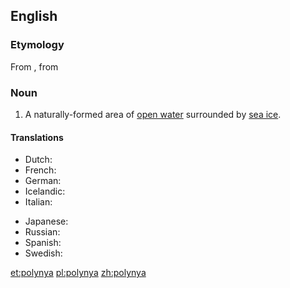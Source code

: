 {{wikipedia}}
==English==

===Etymology===
From {{etyl|ru|en}} {{term|lang=ru|полынья|tr=polyn’já||ice hole}}, from {{term|lang=ru|полый||hollow|tr=pólyj}}

===Noun===
{{en-noun}}

# {{context|hydrology|lang=en}} A naturally-formed area of [[open water]] surrounded by [[sea ice]].

====Translations====
{{trans-top|an area of open water surrounded by sea ice}}
* Dutch: {{t+|nl|wakvlakte}}
* French: {{t|fr|polynie}}
* German: {{t|de|Polynja|f}}
* Icelandic: {{t+|is|vök|f}}
* Italian: {{t|it|polynja|f}}
{{trans-mid}}
* Japanese: {{t|ja|ポリニヤ|tr=poriniya}}
* Russian: {{t+|ru|полынья|tr=polyn'já}}
* Spanish: {{t|es|polinia|f}}
* Swedish: {{t|sv|polynja}}
{{trans-bottom}}

[[et:polynya]]
[[pl:polynya]]
[[zh:polynya]]